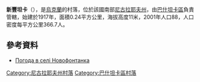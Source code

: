 {{coord|47|19|14|N|32|12|15|E|scale:100000|display=title}}

'''新豐坦卡'''（{{lang-uk|Новофонтанка}}），是[[烏克蘭|烏克蘭]]的村落，位於該國南部[[尼古拉耶夫州|尼古拉耶夫州]]，由[[巴什坦卡區|巴什坦卡區]]負責管轄，始建於1917年，面積0.24平方公里，海拔高度11米，2001年人口88，人口密度每平方公里366.7人。

==參考資料==
* [http://weather.in.ua/ua/nikolaevskaja/18309 Погода в селі Новофонтанка] {{Wayback|url=http://weather.in.ua/ua/nikolaevskaja/18309 |date=20160607052212 }}

[[Category:尼古拉耶夫州村落|Category:尼古拉耶夫州村落]]
[[Category:巴什坦卡區村落|Category:巴什坦卡區村落]]


{{Mykolaiv-geo-stub}}